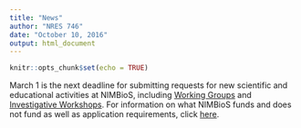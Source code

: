 ```yaml
---
title: "News"
author: "NRES 746"
date: "October 10, 2016"
output: html_document
---
```


```r
knitr::opts_chunk$set(echo = TRUE)
```

March 1 is the next deadline for submitting requests for new scientific and educational activities at NIMBioS, including [Working Groups](http://r20.rs6.net/tn.jsp?f=001RV57oNxCgpuYpeHO4JuWsIZda1dJXiu5JsaduWMbyyjINhphlcADwzScL5TKKdaOoVRa5jq882URPxDCAWKUc_KxVfxX4bJN_cjrFPopnr6MpNwIBfBLPspvbJB_wqQu1aWds5ZgMBZEieIFhE0jYxYMpCrBTLcxyxAtGVykdW0=&c=cruUh25-MaAIYaLUh5vwqP9ElLMmApAIBM0m3KVIujw-YuccAVp6WQ==&ch=KwxJxFoqyxAQ3AJp8cxoPDJQrS8YM7ViXsqxHhl5lqCJahIdeOYWfQ==) and [Investigative Workshops](http://r20.rs6.net/tn.jsp?f=001RV57oNxCgpuYpeHO4JuWsIZda1dJXiu5JsaduWMbyyjINhphlcADw4J9P9bMCIps0RkPehZLZH435n16APQVjH8mFQOweb--sQtnZN5WJJZbRENcyTf9XyjLfK8hqHDJFTM4WlL2cV-4BzVx25w3Xr0UJvBx__wF2rZev-HA8UM=&c=cruUh25-MaAIYaLUh5vwqP9ElLMmApAIBM0m3KVIujw-YuccAVp6WQ==&ch=KwxJxFoqyxAQ3AJp8cxoPDJQrS8YM7ViXsqxHhl5lqCJahIdeOYWfQ==). For information on what NIMBioS funds and does not fund as well as application requirements, click [here](http://r20.rs6.net/tn.jsp?f=001RV57oNxCgpuYpeHO4JuWsIZda1dJXiu5JsaduWMbyyjINhphlcADw8ONeyzG27s-9mxDFrnL3sBqx__sjgVvjGGMflPC-TeaGAMSEZgWOW7U7q1yp4LHG5FDTx11NIt4IQjn4WnJ9onbhfanlZOb18X6OO04bTQF40ktzWYdvDw=&c=cruUh25-MaAIYaLUh5vwqP9ElLMmApAIBM0m3KVIujw-YuccAVp6WQ==&ch=KwxJxFoqyxAQ3AJp8cxoPDJQrS8YM7ViXsqxHhl5lqCJahIdeOYWfQ==).
